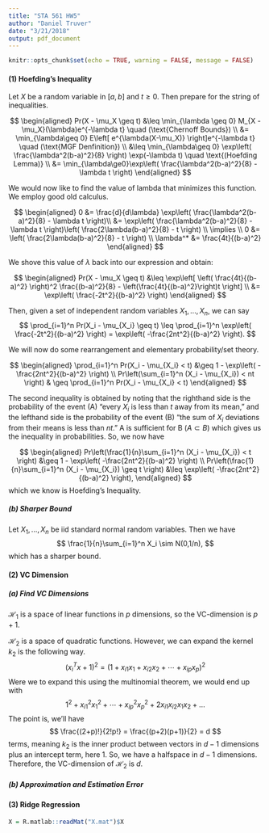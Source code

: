 ```yaml
---
title: "STA 561 HW5"
author: "Daniel Truver"
date: "3/21/2018"
output: pdf_document
---
```


```r
knitr::opts_chunk$set(echo = TRUE, warning = FALSE, message = FALSE)
```

#### (1) Hoefding's Inequality 

Let $X$ be a random variable in $[a,b]$ and $t \geq 0$. Then prepare for the string of inequalities.

$$
\begin{aligned}
Pr(X - \mu_X \geq t) 
&\leq \min_{\lambda \geq 0} M_{X - \mu_X}(\lambda)e^{-\lambda t} \quad (\text{Chernoff Bounds}) \\
&= \min_{\lambda\geq 0} E\left[ e^{\lambda(X-\mu_X)} \right]e^{-\lambda t} \quad (\text{MGF Denfinition}) \\
&\leq \min_{\lambda\geq 0} \exp\left( \frac{\lambda^2(b-a)^2}{8} \right) \exp(-\lambda t) \quad \text{(Hoefding Lemma)} \\
&= \min_{\lambda\ge0}\exp\left( \frac{\lambda^2(b-a)^2}{8} - \lambda t \right)
\end{aligned}
$$

We would now like to find the value of lambda that minimizes this function. We employ good old calculus.

$$
\begin{aligned}
0 
&= \frac{d}{d\lambda} \exp\left( \frac{\lambda^2(b-a)^2}{8} - \lambda t \right)\\
&= \exp\left( \frac{\lambda^2(b-a)^2}{8} - \lambda t \right)\left( \frac{2\lambda(b-a)^2}{8} - t \right) \\
\implies \\
0 &= \left( \frac{2\lambda(b-a)^2}{8} - t \right) \\
\lambda^* &= \frac{4t}{(b-a)^2}
\end{aligned}
$$

We shove this value of $\lambda$ back into our expression and obtain:

$$
\begin{aligned}
Pr(X - \mu_X \geq t) 
&\leq \exp\left[ \left( \frac{4t}{(b-a)^2} \right)^2 \frac{(b-a)^2}{8} - \left(\frac{4t}{(b-a)^2}\right)t \right] \\
&= \exp\left( \frac{-2t^2}{(b-a)^2} \right)
\end{aligned}
$$

Then, given a set of independent random variables $X_1,\dots,X_n$, we can say
$$
\prod_{i=1}^n Pr(X_i - \mu_{X_i} \geq t) \leq \prod_{i=1}^n \exp\left( \frac{-2t^2}{(b-a)^2} \right) = \exp\left( -\frac{2nt^2}{(b-a)^2} \right).
$$

We will now do some rearrangement and elementary probability/set theory.

$$
\begin{aligned}
\prod_{i=1}^n Pr(X_i - \mu_{X_i} < t) 
&\geq 1 - \exp\left( -\frac{2nt^2}{(b-a)^2} \right) \\
Pr\left(\sum_{i=1}^n (X_i - \mu_{X_i}) < nt \right) & \geq \prod_{i=1}^n Pr(X_i - \mu_{X_i} < t) 
\end{aligned}
$$

The second inequality is obtained by noting that the righthand side is the probability of the event (A) "every $X_i$ is less than $t$ away from its mean," and the lefthand side is the probability of the event (B) "the sum of $X_i$ deviations from their means is less than $nt$." A is sufficient for B ($A\subset B$) which gives us the inequality in probabilities. So, we now have

$$
\begin{aligned}
Pr\left(\frac{1}{n}\sum_{i=1}^n (X_i - \mu_{X_i}) < t \right) &\geq 1 - \exp\left( -\frac{2nt^2}{(b-a)^2} \right) \\
Pr\left(\frac{1}{n}\sum_{i=1}^n (X_i - \mu_{X_i}) \geq t \right) &\leq \exp\left( -\frac{2nt^2}{(b-a)^2} \right),
\end{aligned}
$$
which we know is Hoefding's Inequality. 

##### (b) Sharper Bound

Let $X_1, \dots, X_n$ be iid standard normal random variables. Then we have 
$$
\frac{1}{n}\sum_{i=1}^n X_i \sim N(0,1/n),
$$
which has a sharper bound. 

#### (2) VC Dimension

##### (a) Find VC Dimensions

$\mathcal{H}_1$ is a space of linear functions in $p$ dimensions, so the VC-dimension is $p+1$.

$\mathcal{H}_2$ is a space of quadratic functions. However, we can expand the kernel $k_2$ is the following way.
$$
(x_i^Tx + 1)^2 = (1 + x_{i1}x_1 + x_{i2}x_2 + \cdots + x_{ip}x_p)^2
$$
Were we to expand this using the multinomial theorem, we would end up with 
$$
1^2 + x_{i1}^2x_1^2 + \cdots + x_{ip}^2x_p^2 + 2x_{i1}x_{i2}x_1x_2 + \dots 
$$
The point is, we'll have
$$
\frac{(2+p)!}{2!p!} = \frac{(p+2)(p+1)}{2} = d
$$
terms, meaning $k_2$ is the inner product between vectors in $d - 1$ dimensions plus an intercept term, here $1$. So, we have a halfspace in $d-1$ dimensions. Therefore, the VC-dimension of $\mathcal{H}_2$ is $d$.

##### (b) Approximation and Estimation Error


#### (3) Ridge Regression

```r
X = R.matlab::readMat("X.mat")$X
```